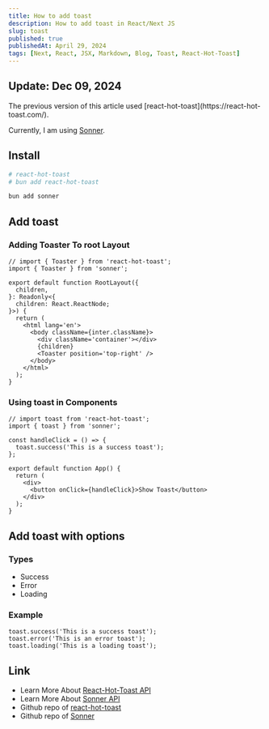 ```yaml
---
title: How to add toast
description: How to add toast in React/Next JS
slug: toast
published: true
publishedAt: April 29, 2024
tags: [Next, React, JSX, Markdown, Blog, Toast, React-Hot-Toast]
---
```


## Update: Dec 09, 2024

<Callout variant="important" title='important'>
The previous version of this article used [react-hot-toast](https://react-hot-toast.com/).

Currently, I am using [Sonner](https://sonner.emilkowal.ski/).

</Callout>

## Install

```bash
# react-hot-toast
# bun add react-hot-toast

bun add sonner
```

## Add toast

### Adding Toaster To root Layout

```tsx
// import { Toaster } from 'react-hot-toast';
import { Toaster } from 'sonner';

export default function RootLayout({
  children,
}: Readonly<{
  children: React.ReactNode;
}>) {
  return (
    <html lang='en'>
      <body className={inter.className}>
        <div className='container'></div>
        {children}
        <Toaster position='top-right' />
      </body>
    </html>
  );
}
```

### Using toast in Components

```tsx
// import toast from 'react-hot-toast';
import { toast } from 'sonner';

const handleClick = () => {
  toast.success('This is a success toast');
};

export default function App() {
  return (
    <div>
      <button onClick={handleClick}>Show Toast</button>
    </div>
  );
}
```

## Add toast with options

### Types

- Success
- Error
- Loading

### Example

```tsx
toast.success('This is a success toast');
toast.error('This is an error toast');
toast.loading('This is a loading toast');
```

## Link

- Learn More About [React-Hot-Toast API ](https://react-hot-toast.com/docs)
- Learn More About [Sonner API ](https://sonner.emilkowal.ski/getting-started)
- Github repo of [react-hot-toast](https://github.com/timolins/react-hot-toast)
- Github repo of [Sonner](https://github.com/emilkowalski/sonner)
